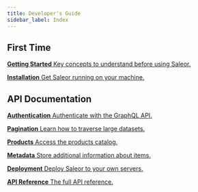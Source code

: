 ```yaml
---
title: Developer's Guide
sidebar_label: Index
---
```



## First Time

<CardGrid>

[**Getting Started** Key concepts to understand before using Saleor.](developer/getting-started.mdx)

[**Installation** Get Saleor running on your machine.](developer/installation.mdx)

</CardGrid>

## API Documentation

<CardGrid>

[**Authentication** Authenticate with the GraphQL API.](developer/auth.mdx)

[**Pagination** Learn how to traverse large datasets.](developer/pagination.mdx)

[**Products** Access the products catalog.](developer/products.mdx)

[**Metadata** Store additional information about items.](developer/metadata.mdx)

[**Deployment** Deploy Saleor to your own servers.](developer/deployment.mdx)

[**API Reference** The full API reference.](api-reference.md)

</CardGrid>
